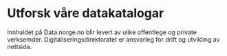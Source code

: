 # Utforsk våre datakatalogar

<NegativeMargin>
    <CatalogsMenu />
</NegativeMargin>

<Alert>
    Innhaldet på Data.norge.no blir levert av ulike offentlege og private verksemder. Digitaliseringsdirektoratet er
    ansvarleg for drift og utvikling av nettsida.
</Alert>
